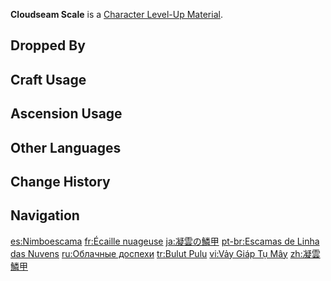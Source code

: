{{Item Infobox
|title        = Cloud&shy;seam Scale
|id           = 113058
|image        = Item Cloudseam Scale.png
|type         = Character Level-Up Materials
|group        = Normal Boss Drops
|invCategory  = Character Development Items
|quality      = 4
|description  = Cold and solid scales from a Solitary Suanni. They retain pure adeptal energy even after falling off and cannot be damaged by ordinary weapons.<br>Ordinary beasts can sometimes be affected by errant adeptal energy and become more powerful than usual. However, a suanni's adeptal energy originates from within themselves, which is why their leader is often regarded as equal to adepti.
|source1      = Dropped by Lv. 30+ [[Solitary Suanni]]
}}
'''Cloudseam Scale''' is a [[Character Level-Up Material]].

==Dropped By==
{{Dropped By|level=30}}

==Craft Usage==
{{Craft Usage}}

==Ascension Usage==
{{Ascension Usage}}

==Other Languages==
{{Other Languages
|en      = Cloudseam Scale
|zhs     = 凝云鳞甲
|zhs_rm  = 
|zht     = 凝雲鱗甲
|zht_rm  = 
|zh_tl   = 
|ja      = 凝雲の鱗甲
|ja_rm   = Gyou'un no Rinkou
|ja_tl   = 
|ko      = 구름 비늘
|ko_rm   = 
|ko_tl   = 
|es      = Nimboescama
|es_tl   = Cloudscale
|fr      = Écaille nuageuse
|fr_tl   = Cloudy Scale
|ru      = Облачные доспехи
|ru_tl   = Cloud Armor
|th      = Cloudseam Scale
|vi      = Vảy Giáp Tụ Mây
|vi_tl   = 
|de      = Wolkennaht-Schuppenpanzer
|de_tl   = Cloudseam Scale Armor
|id      = Cloudseam Scale
|pt      = Escamas de Linha das Nuvens
|pt_tl   = 
|tr      = Bulut Pulu
|tr_tl   = 
|it      = Squama Tessinuvola
|it_tl   = 
}}

==Change History==
{{Change History|4.4}}

==Navigation==
{{Development Item Navbox|Character Level-Up Materials}}

[[es:Nimboescama]]
[[fr:Écaille nuageuse]]
[[ja:凝雲の鱗甲]]
[[pt-br:Escamas de Linha das Nuvens]]
[[ru:Облачные доспехи]]
[[tr:Bulut Pulu]]
[[vi:Vảy Giáp Tụ Mây]]
[[zh:凝雲鱗甲]]